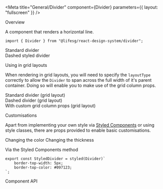 
<Meta
    title="General/Divider"
    component={Divider}
    parameters={{ layout: "fullscreen" }}
/>

<Title>Divider</Title>

<Secondary>Overview</Secondary>

A component that renders a horizontal line.

```tsx
import { Divider } from "@lifesg/react-design-system/divider";
```

<Canvas>
    <Story name="Divider">
        <Wrapper type="flex-column">
            <DisplayText>Standard divider</DisplayText>
            <Divider />
            <br />
            <DisplayText>Dashed styled divider</DisplayText>
            <Divider lineStyle="dashed" />
        </Wrapper>
    </Story>
</Canvas>

<Heading3>Using in grid layouts</Heading3>

When rendering in grid layouts, you will need to specify the `layoutType` correctly
to allow the `Divider` to span across the full width of it's parent container. Doing so
will enable you to make use of the grid column props.

<Canvas>
    <Story name="Using in grid layout">
        <Layout.Content type="grid" style={{ padding: "5rem" }}>
            <DisplayText>Standard divider (grid layout)</DisplayText>
            <Divider layoutType="grid" />
            <br />
            <DisplayText>Dashed divider (grid layout)</DisplayText>
            <Divider layoutType="grid" lineStyle="dashed" />
            <br />
            <DisplayText>
                With custom grid column props (grid layout)
            </DisplayText>
            <Divider
                layoutType="grid"
                mobileCols={3}
                tabletCols={4}
                desktopCols={5}
                style={{ marginBottom: "2rem" }}
            />
        </Layout.Content>
    </Story>
</Canvas>

<Heading3>Customisations</Heading3>

Apart from implementing your own style via [Styled Components](https://styled-components.com/docs) or using style classes,
there are props provided to enable basic customisations.

<Canvas>
    <Story name="Customisations">
        <Layout.Content type="grid" style={{ padding: "5rem" }}>
            <DisplayText>Changing the color</DisplayText>
            <Divider
                layoutType="grid"
                color="red"
                style={{ marginBottom: "2rem" }}
            />
            <DisplayText>Changing the thickness</DisplayText>
            <Divider
                layoutType="grid"
                thickness={5}
                style={{ marginBottom: "2rem" }}
            />
        </Layout.Content>
    </Story>
</Canvas>

<Heading4>Via the Styled Components method</Heading4>

```tsx
export const StyledDivider = styled(Divider)`
    border-top-width: 5px;
    border-top-color: #097123;
`;
```

<Secondary>Component API</Secondary>

<PropsTable />
